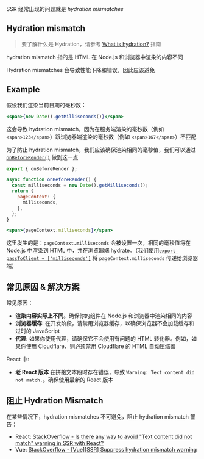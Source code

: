 SSR 经常出现的问题就是 _hydration mismatches_

## Hydration mismatch

> 要了解什么是 Hydration，请参考 [What is hydration?](/hydration) 指南

hydration mismatch 指的是 HTML 在 Node.js 和浏览器中渲染的内容不同

Hydration mismatches 会导致性能下降和错误，因此应该避免

## Example

假设我们渲染当前日期的毫秒数：

```jsx
<span>{new Date().getMilliseconds()}</span>
```

这会导致 hydration mismatch，因为在服务端渲染的毫秒数（例如 `<span>123</span>`）跟浏览器端渲染的毫秒数（例如 `<span>167</span>`）不匹配

为了防止 hydration mismatch，我们应该确保渲染相同的毫秒值，我们可以通过 [`onBeforeRender()`](/onBeforeRender) 做到这一点

```js
export { onBeforeRender };

async function onBeforeRender() {
  const milliseconds = new Date().getMilliseconds();
  return {
    pageContext: {
      milliseconds,
    },
  };
}
```

```jsx
<span>{pageContext.milliseconds}</span>
```

这里发生的是：`pageContext.milliseconds` 会被设置一次，相同的毫秒值将在 Node.js 中渲染到 HTML 中，并在浏览器端 hydrate。（我们使用[`export passToClient = ['milliseconds']`](/passToClient) 将 `pageContext.milliseconds` 传递给浏览器端）

## 常见原因 & 解决方案

常见原因：

- **渲染内容实际上不同**。确保你的组件在 Node.js 和浏览器中渲染相同的内容
- **浏览器缓存**: 在开发阶段，请禁用浏览器缓存，以确保浏览器不会加载缓存和过时的 JavaScript
- **代理**: 如果你使用代理，请确保它不会使用有问题的 HTML 转化器。例如，如果你使用 Cloudflare，则必须禁用 Cloudflare 的 HTML 自动压缩器

React 中:

- **老 React 版本** 在拼接文本段时存在错误，导致 `Warning: Text content did not match.`。确保使用最新的 React 版本

## 阻止 Hydration Mismatch

在某些情况下，hydration mismatches 不可避免，阻止 hydration mismatch 警告：

- React: [StackOverflow - Is there any way to avoid "Text content did not match" warning in SSR with React?](https://stackoverflow.com/questions/53959948/is-there-any-way-to-avoid-text-content-did-not-match-warning-in-ssr-with-react/68438131)
- Vue: [StackOverflow - [Vue][SSR] Suppress hydration mismatch warning](https://stackoverflow.com/questions/68438016/vuessr-suppress-hydration-mismatch-warning/68438108)
